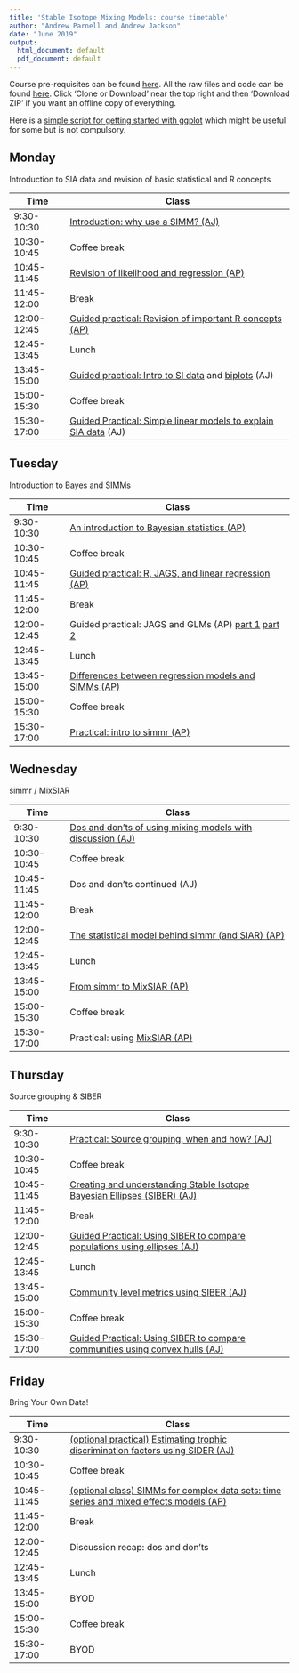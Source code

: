 ```yaml
---
title: 'Stable Isotope Mixing Models: course timetable'
author: "Andrew Parnell and Andrew Jackson"
date: "June 2019"
output:
  html_document: default
  pdf_document: default
---
```


Course pre-requisites can be found [here](https://rawgit.com/andrewcparnell/simms_course/master/Prerequisites.html). All the raw files and code can be found [here](https://github.com/andrewcparnell/simms_course). Click 'Clone or Download' near the top right and then 'Download ZIP' if you want an offline copy of everything. 

Here is a [simple script for getting started with ggplot](https://rawgit.com/andrewcparnell/simms_course/master/ap_notes/gg_plot_class.R) which might be useful for some but is not compulsory. 

## Monday

Introduction to SIA data and revision of basic statistical and R concepts

Time  | Class
------------- | ----------------------------------------------------
9:30-10:30 | [Introduction: why use a SIMM? (AJ)](https://rawgit.com/andrewcparnell/simms_course/master/aj-content/intro-why-use-a-SIMM.html)
10:30-10:45 | Coffee break
10:45-11:45 | [Revision of likelihood and regression (AP)](https://rawgit.com/andrewcparnell/simms_course/master/ap_notes/intro_bayes/revision_of_likelihood_regression/revision_of_likelihood_and_regression.pdf)
11:45-12:00 | Break 
12:00-12:45 | [Guided practical: Revision of important R concepts (AP)](https://rawgit.com/andrewcparnell/simms_course/master/ap_notes/revision_of_R/Revision_of_R.R)
12:45-13:45 | Lunch
13:45-15:00 | [Guided practical: Intro to SI data](https://rawgit.com/andrewcparnell/simms_course/master/aj-content/practicals/day-1-am/Exploring-Basic-SIA-Data.html) and [biplots](https://rawgit.com/andrewcparnell/simms_course/master/aj-content/practicals/day-1-am/first-biplot.html) (AJ)
15:00-15:30 | Coffee break
15:30-17:00 | [Guided Practical: Simple linear models to explain SIA data](https://rawgit.com/andrewcparnell/simms_course/master/aj-content/practicals/day-1-pm/basic-SIA-linear-models.html) (AJ)

## Tuesday

Introduction to Bayes and SIMMs

Time  | Class
------------- | ----------------------------------------------------
9:30-10:30 | [An introduction to Bayesian statistics (AP)](https://rawgit.com/andrewcparnell/simms_course/master/ap_notes/intro_bayes/intro_bayes.pdf)
10:30-10:45 | Coffee break
10:45-11:45 | [Guided practical: R, JAGS, and linear regression (AP)](https://rawgit.com/andrewcparnell/simms_course/master/ap_notes/prac_jags/pactical_R_jags_and_lr.R)
11:45-12:00 | Break 
12:00-12:45 | Guided practical: JAGS and GLMs (AP) [part 1](https://rawgit.com/andrewcparnell/simms_course/master/ap_notes/prac_jags/pactical_jags_logistic.R) [part 2](https://rawgit.com/andrewcparnell/simms_course/master/ap_notes/prac_jags/pactical_jags_poisson.R) 
12:45-13:45 | Lunch
13:45-15:00 | [Differences between regression models and SIMMs (AP)](https://rawgit.com/andrewcparnell/simms_course/master/ap_notes/reg_and_simms/reg_and_simms.pdf)
15:00-15:30 | Coffee break
15:30-17:00 | [Practical: intro to simmr (AP)](https://rawgit.com/andrewcparnell/simms_course/master/ap_notes/prac_using_simmr/simmr_vignette_code.R)

## Wednesday

simmr / MixSIAR

Time  | Class
------------- | ----------------------------------------------------
9:30-10:30 | [Dos and don'ts of using mixing models with discussion (AJ)](https://rawgit.com/andrewcparnell/simms_course/master/aj-content/siar-dos-and-donts.html)
10:30-10:45 | Coffee break
10:45-11:45 | Dos and don'ts continued (AJ)
11:45-12:00 | Break 
12:00-12:45 | [The statistical model behind simmr (and SIAR) (AP)](https://rawgit.com/andrewcparnell/simms_course/master/ap_notes/siar_stats/siar_stats.pdf)
12:45-13:45 | Lunch
13:45-15:00 | [From simmr to MixSIAR (AP)](https://rawgit.com/andrewcparnell/simms_course/master/ap_notes/siar_mixsiar/siar_mixsiar.pdf)
15:00-15:30 | Coffee break
15:30-17:00 | Practical: using [MixSIAR (AP)](https://rawgit.com/andrewcparnell/simms_course/master/ap_notes/prac_mixsiar_and_jags/mixsiar_script.R)


## Thursday 

Source grouping & SIBER

Time  | Class
------------- | ----------------------------------------------------
9:30-10:30 | [Practical: Source grouping, when and how? (AJ)](https://rawgit.com/andrewcparnell/simms_course/master/aj-content/practicals/source-aggregation.html) 
10:30-10:45 | Coffee break
10:45-11:45 | [Creating and understanding Stable Isotope Bayesian Ellipses (SIBER) (AJ)](https://rawgit.com/andrewcparnell/simms_course/master/aj-content/siber-intro-ellipses.html)
11:45-12:00 | Break 
12:00-12:45 | [Guided Practical: Using SIBER to compare populations using ellipses (AJ)](https://rawgit.com/andrewcparnell/simms_course/master/aj-content/practicals/siber-comparing-populations.html)
12:45-13:45 | Lunch
13:45-15:00 | [Community level metrics using SIBER (AJ)](https://rawgit.com/andrewcparnell/simms_course/master/aj-content/siber-intro-hulls.html)
15:00-15:30 | Coffee break
15:30-17:00 | [Guided Practical: Using SIBER to compare communities using convex hulls (AJ)](https://rawgit.com/andrewcparnell/simms_course/master/aj-content/practicals/siber-comparing-communities.html)


## Friday

Bring Your Own Data!

Time  | Class
------------- | ----------------------------------------------------
9:30-10:30 | [(optional practical)](https://rawgit.com/andrewcparnell/simms_course/master/aj-content/practicals/Introduction-to-SIDER.html) [Estimating trophic discrimination factors using SIDER (AJ)](https://rawgit.com/andrewcparnell/simms_course/master/aj-content/sider-intro.html) 
10:30-10:45 | Coffee break
10:45-11:45 | [(optional class) SIMMs for complex data sets: time series and mixed effects models (AP)](https://rawgit.com/andrewcparnell/simms_course/master/ap_notes/complex_simms/complex_SIMMs.pdf)
11:45-12:00 | Break 
12:00-12:45 | Discussion recap: dos and don'ts
12:45-13:45 | Lunch
13:45-15:00 | BYOD
15:00-15:30 | Coffee break
15:30-17:00 | BYOD

